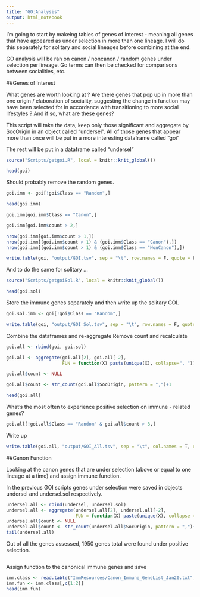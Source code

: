 ```yaml
---
title: "GO:Analysis"
output: html_notebook
---
```


I'm going to start by makeing tables of genes of interest - meaning all genes that have appeared as under selection in more than one lineage. I will do this separately for solitary and social lineages before combining at the end. 

GO analysis will be ran on canon / noncanon / random genes under selection per lineage. Go terms can then be checked for comparisons between socialities, etc.

##Genes of Interest

What genes are worth looking at ? Are there genes that pop up in more than one origin / elaboration of sociality, suggesting the change in function may have been selected for in accordance with transitioning to more social lifestyles ? And if so, what are these genes?

This script will take the data, keep only those significant and aggregate by SocOrigin in an object called "undersel". All of those genes that appear more than once will be put in a more interesting dataframe called "goi"

The rest will be put in a dataframe called "undersel"

```r
source("Scripts/getgoi.R", local = knitr::knit_global())
```

```r
head(goi)
```

Should probably remove the random genes.

```r
goi.imm <- goi[!goi$Class == "Random",]
```

```r
head(goi.imm)
```

```r
goi.imm[goi.imm$Class == "Canon",]
```

```r
goi.imm[goi.imm$count > 2,]
```

```r
nrow(goi.imm[goi.imm$count > 1,])
nrow(goi.imm[(goi.imm$count > 1) & (goi.imm$Class == "Canon"),])
nrow(goi.imm[(goi.imm$count > 1) & (goi.imm$Class == "NonCanon"),])
```

```r
write.table(goi, "output/GOI.tsv", sep = "\t", row.names = F, quote = F)
```

And to do the same for solitary ...

```r
source("Scripts/getgoiSol.R", local = knitr::knit_global())
```

```r
head(goi.sol)
```

Store the immune genes separately and then write up the solitary GOI.

```r
goi.sol.imm <- goi[!goi$Class == "Random",]

write.table(goi, "output/GOI_Sol.tsv", sep = "\t", row.names = F, quote = F)
```


Combine the dataframes and re-aggregate
Remove count and recalculate

```r
goi.all <- rbind(goi, goi.sol)

goi.all <- aggregate(goi.all[2], goi.all[-2],
                     FUN = function(X) paste(unique(X), collapse=", "))

goi.all$count <- NULL

goi.all$count <- str_count(goi.all$SocOrigin, pattern = ",")+1

head(goi.all)
```

What's the most often to experience positive selection on immune - related genes? 

```r
goi.all[!goi.all$Class == "Random" & goi.all$count > 3,]
```

Write up

```r
write.table(goi.all, "output/GOI_All.tsv", sep = "\t", col.names = T, row.names = F, quote = F)
```


##Canon Function

Looking at the canon genes that are under selection (above or equal to one lineage at a time) and assign immune function.

In the previous GOI scripts genes under selection were saved in objects undersel and undersel.sol respectively. 

```r
undersel.all <- rbind(undersel, undersel.sol)
undersel.all <- aggregate(undersel.all[2], undersel.all[-2],
                          FUN = function(X) paste(unique(X), collapse = ", "))
undersel.all$count <- NULL
undersel.all$count <- str_count(undersel.all$SocOrigin, pattern = ",")+1
tail(undersel.all)
```

Out of all the genes assessed, 1950 genes total were found under positive selection.

```r

```



Assign function to the canonical immune genes and save

```r
imm.class <- read.table("ImmResources/Canon_Immune_GeneList_Jan20.txt", header = T, sep="\t", quote = "")
imm.fun <- imm.class[,c(1:2)]
head(imm.fun)
```


```r

```

